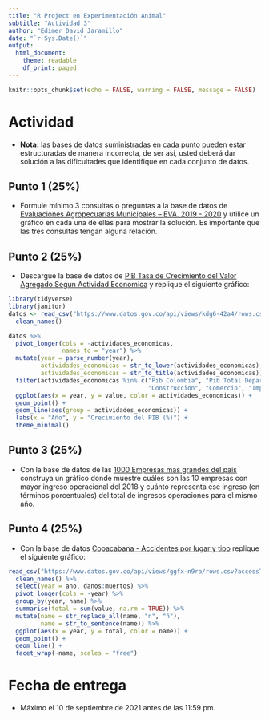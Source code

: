 ---
title: "R Project en Experimentación Animal"
subtitle: "Actividad 3"
author: "Edimer David Jaramillo"
date: "`r Sys.Date()`"
output:
  html_document:
    theme: readable
    df_print: paged
---

```{r setup, include=FALSE}
knitr::opts_chunk$set(echo = FALSE, warning = FALSE, message = FALSE)
```

# Actividad

- **Nota:** las bases de datos suministradas en cada punto pueden estar estructuradas de manera incorrecta, de ser así, usted deberá dar solución a las dificultades que identifique en cada conjunto de datos.

## Punto 1 (25%)

- Formule mínimo 3 consultas o preguntas a la base de datos de [Evaluaciones Agropecuarias Municipales – EVA. 2019 - 2020](https://www.datos.gov.co/Agricultura-y-Desarrollo-Rural/Evaluaciones-Agropecuarias-Municipales-EVA-2019-20/p5fp-pay3) y utilice un gráfico en cada una de ellas para mostrar la solución. Es importante que las tres consultas tengan alguna relación.

## Punto 2 (25%)

- Descargue la base de datos de [PIB Tasa de Crecimiento del Valor Agregado Segun Actividad Economica](https://www.datos.gov.co/Econom-a-y-Finanzas/PIB-Tasa-de-Crecimiento-del-Valor-Agregado-Segun-A/kdg6-42a4) y replique el siguiente gráfico:

```{r, echo = FALSE, fig.width=9, fig.align="center"}
library(tidyverse)
library(janitor)
datos <- read_csv("https://www.datos.gov.co/api/views/kdg6-42a4/rows.csv?accessType=DOWNLOAD") %>% 
  clean_names()

datos %>% 
  pivot_longer(cols = -actividades_economicas,
               names_to = "year") %>% 
  mutate(year = parse_number(year),
         actividades_economicas = str_to_lower(actividades_economicas),
         actividades_economicas = str_to_title(actividades_economicas)) %>% 
  filter(actividades_economicas %in% c("Pib Colombia", "Pib Total Departamental",
                                       "Construccion", "Comercio", "Impuestos")) %>% 
  ggplot(aes(x = year, y = value, color = actividades_economicas)) +
  geom_point() +
  geom_line(aes(group = actividades_economicas)) +
  labs(x = "Año", y = "Crecimiento del PIB (%)") +
  theme_minimal()
```


## Punto 3 (25%)

- Con la base de datos de las [1000 Empresas mas grandes del país](https://www.datos.gov.co/Econom-a-y-Finanzas/1000-Empresas-mas-grandes-del-pa-s/8hn7-rpp8) construya un gráfico donde muestre cuáles son las 10 empresas con mayor ingreso operacional del 2018 y cuánto representa ese ingreso (en términos porcentuales) del total de ingresos operaciones para el mismo año.

## Punto 4 (25%)

- Con la base de datos [Copacabana - Accidentes por lugar y tipo](https://www.datos.gov.co/Transporte/Copacabana-Accidentes-por-lugar-y-tipo/ggfx-n9ra) replique el siguiente gráfico:

```{r, echo=FALSE, fig.align="center", fig.width=9}
read_csv("https://www.datos.gov.co/api/views/ggfx-n9ra/rows.csv?accessType=DOWNLOAD") %>% 
  clean_names() %>% 
  select(year = ano, danos:muertos) %>% 
  pivot_longer(cols = -year) %>% 
  group_by(year, name) %>% 
  summarise(total = sum(value, na.rm = TRUE)) %>% 
  mutate(name = str_replace_all(name, "n", "ñ"),
         name = str_to_sentence(name)) %>% 
  ggplot(aes(x = year, y = total, color = name)) +
  geom_point() +
  geom_line() +
  facet_wrap(~name, scales = "free")
```


# Fecha de entrega

- Máximo el 10 de septiembre de 2021 antes de las 11:59 pm.

